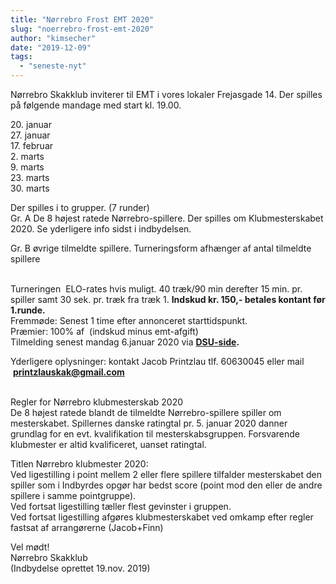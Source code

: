 ```yaml
---
title: "Nørrebro Frost EMT 2020"
slug: "noerrebro-frost-emt-2020"
author: "kimsecher"
date: "2019-12-09"
tags: 
  - "seneste-nyt"
---
```


Nørrebro Skakklub inviterer til EMT i vores lokaler Frejasgade 14. 
Der spilles på følgende mandage med start kl. 19.00.

20\. januar  
27\. januar  
17\. februar  
2\. marts  
9\. marts  
23\. marts  
30\. marts  
  
Der spilles i to grupper. (7 runder)   
Gr. A De 8 højest ratede Nørrebro-spillere. Der spilles om Klubmesterskabet 2020. Se yderligere info sidst i indbydelsen.  
  
Gr. B øvrige tilmeldte spillere. Turneringsform afhænger af antal tilmeldte spillere

    
Turneringen  ELO-rates hvis muligt. 40 træk/90 min derefter 15 min. pr. spiller samt 30 sek. pr. træk fra træk 1. 
**Indskud kr. 150,- betales kontant før 1.runde.**  
Fremmøde: Senest 1 time efter annonceret starttidspunkt.  
Præmier: 100% af  (indskud minus emt-afgift)  
Tilmelding senest mandag 6.januar 2020 via **[DSU-side](https://turnering.skak.dk/TournamentActive/Details?tourId=26199).**  
  
Yderligere oplysninger: kontakt Jacob Printzlau tlf. 60630045 eller mail  [**printzlauskak@gmail.com**](mailto:printzlauskak@gmail.com)  
 

Regler for Nørrebro klubmesterskab 2020  
De 8 højest ratede blandt de tilmeldte Nørrebro-spillere spiller om mesterskabet. Spillernes danske ratingtal pr. 5. januar 2020 danner grundlag for en evt. kvalifikation til mesterskabsgruppen. Forsvarende klubmester er altid kvalificeret, uanset ratingtal.

Titlen Nørrebro klubmester 2020:  
Ved ligestilling i point mellem 2 eller flere spillere tilfalder mesterskabet den spiller som i Indbyrdes opgør har bedst score (point mod den eller de andre spillere i samme pointgruppe).  
Ved fortsat ligestilling tæller flest gevinster i gruppen.  
Ved fortsat ligestilling afgøres klubmesterskabet ved omkamp efter regler fastsat af arrangørerne (Jacob+Finn)

Vel mødt!  
Nørrebro Skakklub  
(Indbydelse oprettet 19.nov. 2019)
